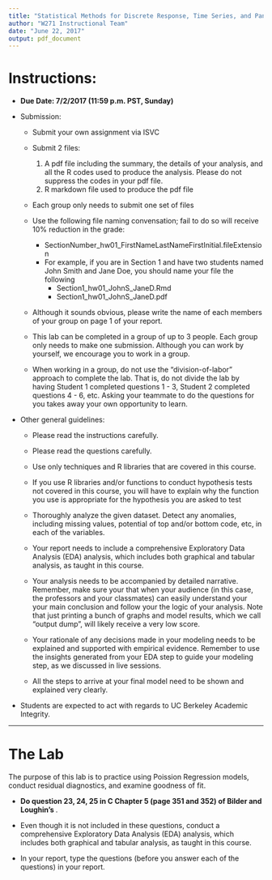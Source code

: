 ```yaml
---
title: "Statistical Methods for Discrete Response, Time Series, and Panel Data (W271): Lab 2"
author: "W271 Instructional Team"
date: "June 22, 2017"
output: pdf_document
---
```


# Instructions:

*  **Due Date: 7/2/2017 (11:59 p.m. PST, Sunday)**

* Submission:
    * Submit your own assignment via ISVC
    
    * Submit 2 files:
        1. A pdf file including the summary, the details of your analysis, and all the R codes used to produce the analysis. Please do not suppress the codes in your pdf file.
        2. R markdown file used to produce the pdf file

    * Each group only needs to submit one set of files

    * Use the following file naming convensation; fail to do so will receive 10% reduction in the grade:
        * SectionNumber_hw01_FirstNameLastNameFirstInitial.fileExtension
        * For example, if you are in Section 1 and have two students named John Smith and Jane Doe, you should name your file the following
            * Section1_hw01_JohnS_JaneD.Rmd
            * Section1_hw01_JohnS_JaneD.pdf

    * Although it sounds obvious, please write the name of each members of your group on page 1 of your report.

    * This lab can be completed in a group of up to 3 people. Each group only needs to make one submission. Although you can work by yourself, we encourage you to work in a group.

    * When working in a group, do not use the "division-of-labor" approach to complete the lab. That is, do not divide the lab by having Student 1 completed questions 1 - 3, Student 2 completed questions 4 - 6, etc. Asking your teammate to do the questions for you takes away your own opportunity to learn.

* Other general guidelines:
    * Please read the instructions carefully.
    
    * Please read the questions carefully.

    * Use only techniques and R libraries that are covered in this course.
    
    * If you use R libraries and/or functions to conduct hypothesis tests not covered in this course, you will have to explain why the function you use is appropriate for the hypothesis you are asked to test
    
    * Thoroughly analyze the given dataset. Detect any anomalies, including missing values, potential of top and/or bottom code, etc, in each of the variables.
    
    * Your report needs to include a comprehensive Exploratory Data Analysis (EDA) analysis, which includes both graphical and tabular analysis, as taught in this course.
    
    * Your analysis needs to be accompanied by detailed narrative. Remember, make sure your that when your audience (in this case, the professors and your classmates) can easily understand your your main conclusion and follow your the logic of your analysis. Note that just printing a bunch of graphs and model results, which we call "output dump", will likely receive a very low score.
    
    * Your rationale of any decisions made in your modeling needs to be explained and supported with empirical evidence. Remember to use the insights generated from your EDA step to guide your modeling step, as we discussed in live sessions.
    
    * All the steps to arrive at your final model need to be shown and explained very clearly.

*  Students are expected to act with regards to UC Berkeley Academic Integrity.

******************************************************

# The Lab

The purpose of this lab is to practice using Poission Regression models, conduct residual diagnostics, and examine goodness of fit. 

  - **Do question 23, 24, 25 in C Chapter 5 (page 351 and 352) of Bilder and Loughin's \textit{Analysis of Categorical Data with R}**. 
  
  - Even though it is not included in these questions, conduct a comprehensive Exploratory Data Analysis (EDA) analysis, which includes both graphical and tabular analysis, as taught in this course.
  
  - In your report, type the questions (before you answer each of the questions) in your report.
  











